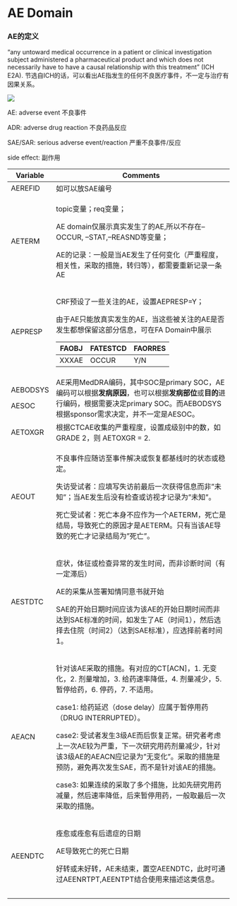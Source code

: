 # AE Domain {.cdisc}

### AE的定义

"any untoward medical occurrence in a patient or clinical investigation subject administered a pharmaceutical product and which does not necessarily have to have a causal relationship with this treatment" (ICH E2A). 节选自ICH的话，可以看出AE指发生的任何不良医疗事件，不一定与治疗有因果关系。

![](images/image.png)

AE: adverse event 不良事件

ADR: adverse drug reaction 不良药品反应

SAE/SAR: serious adverse event/reaction 严重不良事件/反应

side effect: 副作用

+----------+-----------------------------------------------------------------------------------------------------------------------------------------------------------------------------------------+
| Variable | Comments                                                                                                                                                                                |
+==========+=========================================================================================================================================================================================+
| AEREFID  | 如可以放SAE编号                                                                                                                                                                         |
+----------+-----------------------------------------------------------------------------------------------------------------------------------------------------------------------------------------+
| AETERM   | topic变量；req变量；                                                                                                                                                                    |
|          |                                                                                                                                                                                         |
|          | AE domain仅展示真实发生了的AE,所以不存在--OCCUR, --STAT,--REASND等变量；                                                                                                                |
|          |                                                                                                                                                                                         |
|          | AE的记录：一般是当AE发生了任何变化（严重程度，相关性，采取的措施，转归等），都需要重新记录一条AE                                                                                        |
+----------+-----------------------------------------------------------------------------------------------------------------------------------------------------------------------------------------+
| AEPRESP  | CRF预设了一些关注的AE，设置AEPRESP=Y；                                                                                                                                                  |
|          |                                                                                                                                                                                         |
|          | 由于AE只能放真实发生的AE，当这些被关注的AE是否发生都想保留这部分信息，可在FA Domain中展示                                                                                               |
|          |                                                                                                                                                                                         |
|          | | FAOBJ | FATESTCD | FAORRES |                                                                                                                                                          |
|          | |-------|----------|---------|                                                                                                                                                          |
|          | | XXXAE | OCCUR    | Y/N     |                                                                                                                                                          |
+----------+-----------------------------------------------------------------------------------------------------------------------------------------------------------------------------------------+
| AEBODSYS | AE采用MedDRA编码，其中SOC是primary SOC，AE编码可以根据**发病原因**，也可以根据**发病部位**或**目的**进行编码，根据需要决定primary SOC。而AEBODSYS根据sponsor需求决定，并不一定是AESOC。 |
|          |                                                                                                                                                                                         |
| AESOC    |                                                                                                                                                                                         |
+----------+-----------------------------------------------------------------------------------------------------------------------------------------------------------------------------------------+
| AETOXGR  | 根据CTCAE收集的严重程度，设置成级别中的数，如 GRADE 2，则 AETOXGR = 2.                                                                                                                  |
+----------+-----------------------------------------------------------------------------------------------------------------------------------------------------------------------------------------+
| AEOUT    | 不良事件应随访至事件解决或恢复都基线时的状态或稳定。                                                                                                                                    |
|          |                                                                                                                                                                                         |
|          | 失访受试者：应填写失访前最后一次获得信息而非"未知"；当AE发生后没有检查或访视才记录为"未知"。                                                                                            |
|          |                                                                                                                                                                                         |
|          | 死亡受试者：死亡本身不应作为一个AETERM，死亡是结局，导致死亡的原因才是AETERM。只有当该AE导致的死亡才记录结局为"死亡"。                                                                  |
+----------+-----------------------------------------------------------------------------------------------------------------------------------------------------------------------------------------+
| AESTDTC  | 症状，体征或检查异常的发生时间，而非诊断时间（有一定滞后）                                                                                                                              |
|          |                                                                                                                                                                                         |
|          | AE的采集从签署知情同意书就开始                                                                                                                                                          |
|          |                                                                                                                                                                                         |
|          | SAE的开始日期时间应该为该AE的开始日期时间而非达到SAE标准的时间，如发生了AE（时间1），然后选择去住院（时间2）（达到SAE标准），应选择前者时间1。                                          |
+----------+-----------------------------------------------------------------------------------------------------------------------------------------------------------------------------------------+
| AEACN    | 针对该AE采取的措施。有对应的CT\[ACN\]，1. 无变化，2. 剂量增加，3. 给药速率降低，4. 剂量减少，5. 暂停给药，6. 停药，7. 不适用。                                                          |
|          |                                                                                                                                                                                         |
|          | case1: 给药延迟（dose delay）应属于暂停用药（DRUG INTERRUPTED）。                                                                                                                       |
|          |                                                                                                                                                                                         |
|          | case2: 受试者发生3级AE而后恢复正常。研究者考虑上一次AE较为严重，下一次研究用药剂量减少，针对该3级AE的AEACN应记录为"无变化"。采取的措施是预防，避免再次发生SAE，而不是针对该AE的措施。   |
|          |                                                                                                                                                                                         |
|          | case3: 如果连续的采取了多个措施，比如先研究用药减量，然后速率降低，后来暂停用药，一般取最后一次采取的措施。                                                                             |
+----------+-----------------------------------------------------------------------------------------------------------------------------------------------------------------------------------------+
| AEENDTC  | 痊愈或痊愈有后遗症的日期                                                                                                                                                                |
|          |                                                                                                                                                                                         |
|          | AE导致死亡的死亡日期                                                                                                                                                                    |
|          |                                                                                                                                                                                         |
|          | 好转或未好转，AE未结束，置空AEENDTC，此时可通过AEENRTPT,AEENTPT结合使用来描述这类信息。                                                                                                 |
+----------+-----------------------------------------------------------------------------------------------------------------------------------------------------------------------------------------+
|          |                                                                                                                                                                                         |
+----------+-----------------------------------------------------------------------------------------------------------------------------------------------------------------------------------------+
|          |                                                                                                                                                                                         |
+----------+-----------------------------------------------------------------------------------------------------------------------------------------------------------------------------------------+
